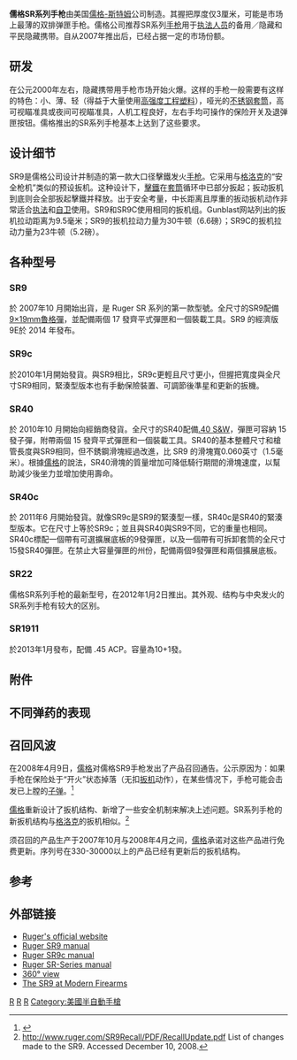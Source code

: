 {{noteTA
|G1=軍事
|G2=長度單位
|G3=Firearms
}}
{{Infobox Weapon
|name= Ruger SR Series，儒格SR系列手枪
|image= File:RugerSR9.jpg
|image_size= 300px
|caption=使用刷纹不锈钢[[手槍套筒|套筒]]的儒格SR9（brushed stainless steel）
|origin= {{flag|USA}}
|type=[[半自動手枪|半自動手枪]]
|is_ranged=yes
|service=
|used_by=
|wars=
|designer=
|design_date=
|manufacturer=[[儒格-斯特姆|儒格-斯特姆]]公司
|unit_cost=[[美元|$]]525.00（[[建議零售價|建議零售價]]）
|production_date=2007年7月—
|number=
|variants=SR9c、SR40、SR40c、SR22
|weight={{convert|26.5|oz}} SR9<br/>{{convert|23.4|oz}} SR9c<br/>{{convert|27.25|oz}} SR40<br/>{{convert|23.4|oz}} SR40c
|length={{convert|7.55|in|mm}} SR9<br/>{{convert|6.85|in|1}} SR9c<br/>{{convert|7.55|in|1}} SR40<br/>{{convert|6.85|in|1}} SR40c
|part_length={{convert|4.14|in|1}} SR9<br/>{{convert|3.50|in|1}} SR9c<br/>{{convert|4.14|in|1}} SR40<br/>{{convert|3.50|in|1}} SR40c
|width={{convert|1.27|in|1}}
|height={{convert|5.52|in|1}} SR9<br/>{{convert|4.61|in|1}} SR9c<br/>{{convert|5.52|in|1}} SR40<br/>{{convert|4.61|in|1}} SR40c
|cartridge=[[9×19mm魯格彈|9×19毫米魯格彈]]（SR9、SR9c）<br/>[[.40_S&W|.40 S&W]]（SR40、SR40c）
|action=[[後座作用|短行程後座]]，擊鐵平移式
|mode= 半自動
|velocity=
|range=
|max_range=
|feed=10、17发[[弹匣|弹匣]]（SR9）<br/>10发弹匣（SR9c）<br/>10、15发弹匣（SR40）<br/>9发弹匣（SR40c）
|sights=可调3点式[[機械瞄具|機械瞄具]]
}}
'''儒格SR系列手枪'''由美国[[儒格-斯特姆|儒格-斯特姆]]公司制造。其握把厚度仅3厘米，可能是市场上最薄的双排弹匣手枪。儒格公司推荐SR系列[[手枪|手枪]]用于[[执法人员|执法人员]]的备用／隐藏和平民隐藏携带。自从2007年推出后，已经占据一定的市场份额。

==研发==
在公元2000年左右，隐藏携带用手枪市场开始火爆。这样的手枪一般需要有这样的特色：小、薄、轻（得益于大量使用[[聚合物|高强度工程塑料]]），哑光的[[不锈钢|不锈钢]][[手槍套筒|套筒]]，高可视瞄准具或夜间可视瞄准具，人机工程良好，左右手均可操作的保险开关及退弹匣按钮。儒格推出的SR系列手枪基本上达到了这些要求。

==设计细节==
SR9是儒格公司设计并制造的第一款大口径擊鐵发火[[手枪|手枪]]。它采用与[[格洛克|格洛克]]的“安全枪机”类似的预设扳机。这种设计下，[[击针|擊鐵]]在[[手槍套筒|套筒]]循环中已部分扳起；扳动扳机到底则会全部扳起擊鐵并释放。出于安全考量，中长距离且厚重的扳动扳机动作非常适合[[执法|执法]]和[[自卫|自卫]]使用。SR9和SR9C使用相同的扳机组。Gunblast网站列出的扳机拉动距离为9.5毫米；SR9的扳机拉动力量为30牛顿（6.6磅）；SR9C的扳机拉动力量为23牛顿（5.2磅）。

==各种型号==
===SR9===
於 2007年10 月開始出貨，是 Ruger SR 系列的第一款型號。全尺寸的SR9配備[[9×19mm魯格彈|9×19mm魯格彈]]，並配備兩個 17 發齊平式彈匣和一個裝載工具。SR9 的經濟版9E於 2014 年發布。
===SR9c===
於2010年1月開始發貨。與SR9相比，SR9c更輕且尺寸更小，但握把寬度與全尺寸SR9相同，緊湊型版本也有手動保險裝置、可調節後準星和更新的扳機。
===SR40===
於 2010年10 月開始向經銷商發貨。全尺寸的SR40配備[[.40_S&W|.40 S&W]]，彈匣可容納 15 發子彈，附帶兩個 15 發齊平式彈匣和一個裝載工具。SR40的基本整體尺寸和槍管長度與SR9相同，但不銹鋼滑塊經過改進，比 SR9 的滑塊寬0.060英寸（1.5毫米）。根據[[儒格|儒格]]的說法，SR40滑塊的質量增加可降低騎行期間的滑塊速度，以幫助減少後坐力並增加使用壽命。
===SR40c===
於 2011年6 月開始發貨。就像SR9c是SR9的緊湊型一樣，SR40c是SR40的緊湊型版本。它在尺寸上等於SR9c；並且與SR40與SR9不同，它的重量也相同。SR40c標配一個帶有可選擴展底板的9發彈匣，以及一個帶有可拆卸套筒的全尺寸15發SR40彈匣。在禁止大容量彈匣的州份，配備兩個9發彈匣和兩個擴展底板。
===SR22===
儒格SR系列手枪的最新型号，在2012年1月2日推出。其外观、结构与中央发火的SR系列手枪有较大的区别。
===SR1911===
於2013年1月發布，配備 .45 ACP。容量為10+1發。

==附件==

==不同弹药的表现==

==召回风波==
在2008年4月9日，[[斯特姆–儒格|儒格]]对儒格SR9手枪发出了产品召回通告。公示原因为：如果手枪在保险处于“开火”状态掉落（无扣[[扳机|扳机]]动作），在某些情况下，手枪可能会击发已上膛的[[子弹|子弹]]。<ref name="srr">{{Cite web |url=http://www.ruger.com/SR9Recall/ |title=“Ruger SR9 Product Safety Warning And Recall Notice” |accessdate=2012-02-17 |archive-date=2020-11-28 |archive-url=https://web.archive.org/web/20201128135632/https://ruger.com/SR9Recall/ |dead-url=no }}</ref>

[[斯特姆–儒格|儒格]]重新设计了扳机结构、新增了一些安全机制来解决上述问题。SR系列手枪的新扳机结构与[[格洛克|格洛克]]的扳机相似。<ref>http://www.ruger.com/SR9Recall/PDF/RecallUpdate.pdf {{Wayback|url=http://www.ruger.com/SR9Recall/PDF/RecallUpdate.pdf |date=20160303231314 }} List of changes made to the SR9. Accessed December 10, 2008.</ref>

须召回的产品生产于2007年10月与2008年4月之间，[[斯特姆–儒格|儒格]]承诺对这些产品进行免费更新。序列号在330-30000以上的产品已经有更新后的扳机结构。

==参考==
{{Reflist}}

==外部链接==
*[http://ruger.com/Firearms/FAFamily?type=Pistol&subtype=Centerfire%20Autoloading&famlst=62&variation=P345%C2%AE Ruger's official website] {{Wayback|url=http://ruger.com/Firearms/FAFamily?type=Pistol&subtype=Centerfire%20Autoloading&famlst=62&variation=P345%C2%AE |date=20071027023740 }}
*[https://web.archive.org/web/20110715214056/http://ruger.com/products/_manuals/sr9.pdf Ruger SR9 manual]
*[https://web.archive.org/web/20110717185009/http://ruger.com/products/_manuals/sr9c.pdf Ruger SR9c manual]
*[https://web.archive.org/web/20101105153941/http://ruger.com/products/_manuals/srSeries.pdf Ruger SR-Series manual]
*[https://web.archive.org/web/20090202112041/http://ruger.com/SR9/360View.html 360° view]
*[https://web.archive.org/web/20071028004216/http://world.guns.ru/handguns/hg207-e.htm The SR9 at Modern Firearms]

{{Ruger}}

[[Category:半自动手枪|R]]
[[Category:9毫米魯格彈槍械|R]]
[[Category:.40_S&W口徑槍械|R]]
[[Category:美國半自動手槍|Category:美國半自動手槍]]